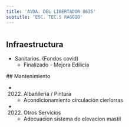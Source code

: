 ```yaml
---
title: 'AVDA. DEL LIBERTADOR 8635'
subtitle: 'ESC. TEC.S RAGGIO'
---
```


#
## Infraestructura

* Sanitarios. (Fondos covid) 
    + Finalizado - Mejora Edilicia 


 ## Mantenimiento

*  (2022) Albañileria / Pintura 
    + Acondicionamiento circulación cierlorras

*  (2022) Otros Servicios 
    + Adecuacion sistema de elevacion mastil







